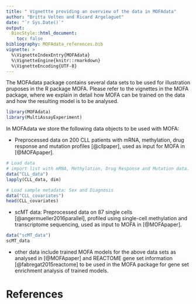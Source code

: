 ```yaml
---
title: " Vignettte providing an overview of the data in MOFAdata"
author: "Britta Velten and Ricard Argelaguet"
date: "`r Sys.Date()`"
output:
  BiocStyle::html_document:
    toc: false
bibliography: MOFAdata_references.bib
vignette: >
  %\VignetteIndexEntry{MOFAdata}
  %\VignetteEngine{knitr::rmarkdown}
  %\VignetteEncoding{UTF-8}
---
```


The MOFAdata package contains several data sets to be used
for illustration pruposes in the R package MOFA. 
Please refer to the vignettes in the MOFA package,
where we explain in detail how MOFA can be trained on the data
and how the resulting model is to be analysed.

```r
library(MOFAdata)
library(MultiAssayExperiment)
```

In MOFAdata we store the following data objects to be used with MOFA:

* Preprocessed data on 200 CLL patients with
mRNA, methylation, drug response and mutation profiles [@cllpaper],
used as input for MOFA in [@MOFApaper].

```r
# Load data
# import list with mRNA, Methylation, Drug Response and Mutation data. 
data("CLL_data") 
lapply(CLL_data, dim) 

# Load sample metadata: Sex and Diagnosis
data("CLL_covariates")
head(CLL_covariates)
```

* scMT data: Preprocessed data on 87 single cells [@angermueller2016parallel],
profiled using single-cell methylation and transcriptome sequencing,
used as input to MOFA in  [@MOFApaper].

```r
data("scMT_data") 
scMT_data
```

* other data include trained MOFA models for the above data sets
as analysed in [@MOFApaper] and REACTOME gene set information
[@fabregat2015reactome] to be used in the MOFA package
for gene set enrichment analysis of trained models.

# References